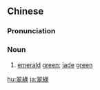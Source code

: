 {{also|翠绿}}
==Chinese==
{{zh-forms|s=翠绿}}

===Pronunciation===
{{zh-pron
|m=cuìlǜ
|c=ceoi3 luk6
|cat=n
}}

===Noun===
{{zh-noun}}

# [[emerald]] [[green]]; [[jade]] [[green]]

{{zh-cat|Advanced|Colors}}

[[hu:翠綠]]
[[ja:翠綠]]